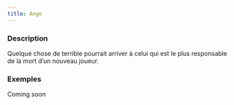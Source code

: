 ```yaml
---
title: Ange
---
```



<Fabled ANGE header />

### Description

Quelque chose de terrible pourrait arriver à celui qui est le plus responsable de la mort d’un nouveau joueur.

### Exemples

Coming soon